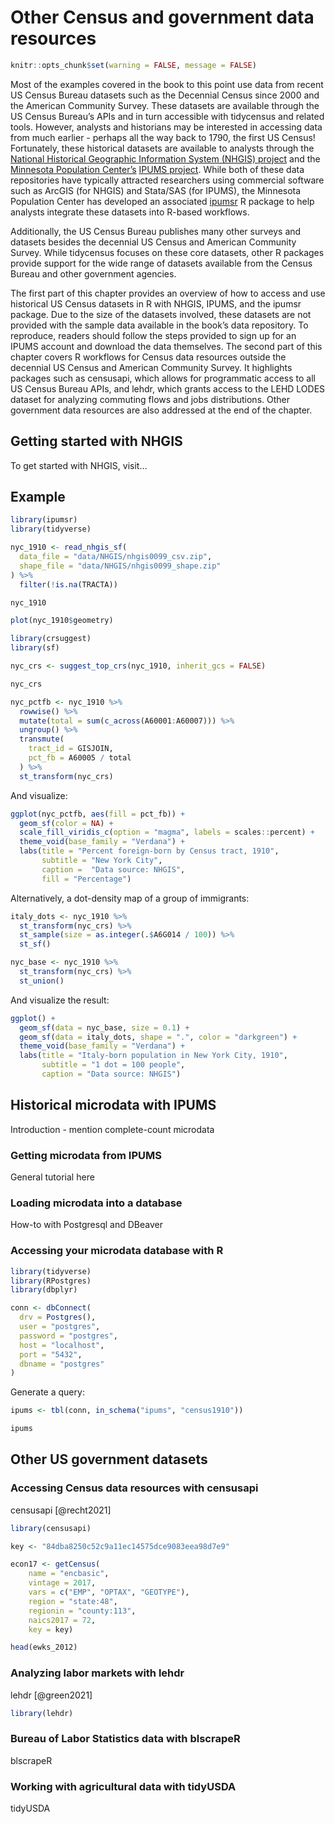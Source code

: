 # Other Census and government data resources

```r
knitr::opts_chunk$set(warning = FALSE, message = FALSE)
```

Most of the examples covered in the book to this point use data from recent US Census Bureau datasets such as the Decennial Census since 2000 and the American Community Survey. These datasets are available through the US Census Bureau's APIs and in turn accessible with tidycensus and related tools. However, analysts and historians may be interested in accessing data from much earlier - perhaps all the way back to 1790, the first US Census! Fortunately, these historical datasets are available to analysts through the [National Historical Geographic Information System (NHGIS) project](https://www.nhgis.org/) and the [Minnesota Population Center's](https://pop.umn.edu/) [IPUMS project](https://ipums.org/). While both of these data repositories have typically attracted researchers using commercial software such as ArcGIS (for NHGIS) and Stata/SAS (for IPUMS), the Minnesota Population Center has developed an associated [ipumsr](http://tech.popdata.org/ipumsr/) R package to help analysts integrate these datasets into R-based workflows.

Additionally, the US Census Bureau publishes many other surveys and datasets besides the decennial US Census and American Community Survey. While tidycensus focuses on these core datasets, other R packages provide support for the wide range of datasets available from the Census Bureau and other government agencies.

The first part of this chapter provides an overview of how to access and use historical US Census datasets in R with NHGIS, IPUMS, and the ipumsr package. Due to the size of the datasets involved, these datasets are not provided with the sample data available in the book's data repository. To reproduce, readers should follow the steps provided to sign up for an IPUMS account and download the data themselves. The second part of this chapter covers R workflows for Census data resources outside the decennial US Census and American Community Survey. It highlights packages such as censusapi, which allows for programmatic access to all US Census Bureau APIs, and lehdr, which grants access to the LEHD LODES dataset for analyzing commuting flows and jobs distributions. Other government data resources are also addressed at the end of the chapter.

## Getting started with NHGIS

To get started with NHGIS, visit...

## Example

```r
library(ipumsr)
library(tidyverse)

nyc_1910 <- read_nhgis_sf(
  data_file = "data/NHGIS/nhgis0099_csv.zip",
  shape_file = "data/NHGIS/nhgis0099_shape.zip"
) %>%
  filter(!is.na(TRACTA))

nyc_1910
```

```r
plot(nyc_1910$geometry)
```

```r
library(crsuggest)
library(sf)

nyc_crs <- suggest_top_crs(nyc_1910, inherit_gcs = FALSE)

nyc_crs
```

```r
nyc_pctfb <- nyc_1910 %>%
  rowwise() %>%
  mutate(total = sum(c_across(A60001:A60007))) %>%
  ungroup() %>%
  transmute(
    tract_id = GISJOIN,
    pct_fb = A60005 / total
  ) %>%
  st_transform(nyc_crs)
```

And visualize:

```r
ggplot(nyc_pctfb, aes(fill = pct_fb)) + 
  geom_sf(color = NA) + 
  scale_fill_viridis_c(option = "magma", labels = scales::percent) + 
  theme_void(base_family = "Verdana") + 
  labs(title = "Percent foreign-born by Census tract, 1910",
       subtitle = "New York City",
       caption =  "Data source: NHGIS",
       fill = "Percentage")
```

Alternatively, a dot-density map of a group of immigrants:

```r
italy_dots <- nyc_1910 %>%
  st_transform(nyc_crs) %>%
  st_sample(size = as.integer(.$A6G014 / 100)) %>%
  st_sf()

nyc_base <- nyc_1910 %>%
  st_transform(nyc_crs) %>%
  st_union()
```

And visualize the result:

```r
ggplot() + 
  geom_sf(data = nyc_base, size = 0.1) + 
  geom_sf(data = italy_dots, shape = ".", color = "darkgreen") + 
  theme_void(base_family = "Verdana") + 
  labs(title = "Italy-born population in New York City, 1910",
       subtitle = "1 dot = 100 people",
       caption = "Data source: NHGIS")
```

## Historical microdata with IPUMS

Introduction - mention complete-count microdata

### Getting microdata from IPUMS

General tutorial here

### Loading microdata into a database

How-to with Postgresql and DBeaver

### Accessing your microdata database with R

```r
library(tidyverse)
library(RPostgres)
library(dbplyr)

conn <- dbConnect(
  drv = Postgres(),
  user = "postgres",
  password = "postgres",
  host = "localhost",
  port = "5432",
  dbname = "postgres"
)
```

Generate a query:

```r
ipums <- tbl(conn, in_schema("ipums", "census1910"))

ipums
```

## Other US government datasets

### Accessing Census data resources with censusapi

censusapi [@recht2021]

```r
library(censusapi)

key <- "84dba8250c52c9a11ec14575dce9083eea98d7e9"

econ17 <- getCensus(
    name = "encbasic",
    vintage = 2017,
    vars = c("EMP", "OPTAX", "GEOTYPE"),
    region = "state:48",
    regionin = "county:113",
    naics2017 = 72,
    key = key)

head(ewks_2012)
```

### Analyzing labor markets with lehdr

lehdr [@green2021]

```r
library(lehdr)

```

### Bureau of Labor Statistics data with blscrapeR

blscrapeR

### Working with agricultural data with tidyUSDA

tidyUSDA
